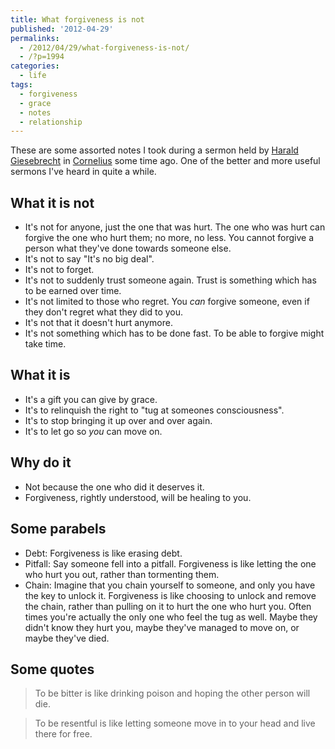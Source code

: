 ---
title: What forgiveness is not
published: '2012-04-29'
permalinks:
  - /2012/04/29/what-forgiveness-is-not/
  - /?p=1994
categories:
  - life
tags:
  - forgiveness
  - grace
  - notes
  - relationship
---

These are some assorted notes I took during a sermon held by <a href="http://haraldsblogg.blogspot.com/">Harald Giesebrecht</a> in <a href="https://www.facebook.com/adventistkirkencornelius/">Cornelius</a> some time ago. One of the better and more useful sermons I've heard in quite a while.

## What it is not

- It's not for anyone, just the one that was hurt. The one who was hurt can
  forgive the one who hurt them; no more, no less. You cannot forgive a person
  what they've done towards someone else.
- It's not to say "It's no big deal".
- It's not to forget.
- It's not to suddenly trust someone again. Trust is something which has to be
  earned over time.
- It's not limited to those who regret. You _can_ forgive someone, even
  if they don't regret what they did to you.
- It's not that it doesn't hurt anymore.
- It's not something which has to be done fast. To be able to forgive might
  take time.

## What it is

- It's a gift you can give by grace.
- It's to relinquish the right to "tug at someones consciousness".
- It's to stop bringing it up over and over again.
- It's to let go so _you_ can move on.

## Why do it

- Not because the one who did it deserves it.
- Forgiveness, rightly understood, will be healing to you.

## Some parabels

- Debt: Forgiveness is like erasing debt.
- Pitfall: Say someone fell into a pitfall. Forgiveness is like letting the
  one who hurt you out, rather than tormenting them.
- Chain: Imagine that you chain yourself to someone, and only you have the key
  to unlock it. Forgiveness is like choosing to unlock and remove the chain,
  rather than pulling on it to hurt the one who hurt you. Often times you're
  actually the only one who feel the tug as well. Maybe they didn't know they
  hurt you, maybe they've managed to move on, or maybe they've died.

## Some quotes

> To be bitter is like drinking poison and hoping the other person will die.

> To be resentful is like letting someone move in to your head and live there
> for free.
